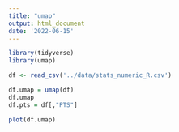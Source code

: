 ```yaml
---
title: "umap"
output: html_document
date: '2022-06-15'
---
```


```r
library(tidyverse)
library(umap)
```

```r
df <- read_csv('../data/stats_numeric_R.csv')
```

```r
df.umap = umap(df)
df.umap
df.pts = df[,"PTS"]

plot(df.umap)
```

